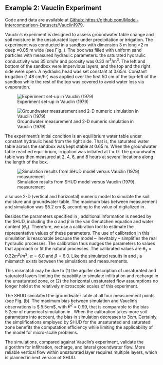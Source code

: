 ## Example 2: Vauclin Experiment

Code annd data are available at 
[Github: https://github.com/Model-Intercomparison-Datasets/Vauclin1979](https://github.com/Model-Intercomparison-Datasets/Vauclin1979).


Vauclin's experiment \citep{Vauclin1979} is designed to assess groundwater table change and soil moisture in the unsaturated layer under precipitation or irrigation.  The experiment was conducted in a sandbox with dimension $3$ m long $\times 2$ m deep $\times 0.05$ m wide (see Fig. \ref{fig:vauclin}). The box was filled with uniform sand particles with measured hydraulic parameters: the saturated hydraulic conductivity was $35$ cm/hr and porosity was $0.33$ m$^3$/m$^3$. The left and bottom of the sandbox were impervious layers, and the top and the right side were open. A hydraulic head was set constant at $0.65 m$. Constant irrigation ($1.48$ cm/hr) was applied over the first $50$ cm of the top-left of the sandbox while the rest of the top was covered to avoid water loss via evaporation.

![Experiment set-up in Vauclin (1979)](Fig/Example/Vauclin/Vauclin.png)

![Groundwater measurement and 2-D numeric simulation in Vauclin (1979)](Fig/Example/Vauclin/v1.png)

The experiment's initial condition is an equilibrium water table under constant hydraulic head from the right side.  That is, the saturated water table across the sandbox was kept stable at $0.65$ m. When the groundwater table reached equilibrium, irrigation was initiated at $t = 0$.  The groundwater table was then measured at 2, 4, 6, and 8 hours at several locations along the length of the box.

![Simulation results from SHUD model versus Vauclin (1979) measurement ](Fig/Example/Vauclin/best.png)

\citep{Vauclin1979} also use 2-D (vertical and horizontal) numeric model to simulate the soil moisture and groundwater table. The maximum bias between measurement and simulation was $5.2 cm $, according to the value of digitalized in \citealp[Fig. 10]{Vauclin1979}. 


Besides the parameters specified in \citep{Vauclin1979}, additional information is needed by the SHUD, including the $\alpha$ and $\beta$ in the van Genutchen equation and  water content ($\theta _s$). Therefore,  we use a calibration tool to estimate the representative values of these parameters.  The use of calibration in this simulation is reasonable because the model -- inevitably -- simplifies the real hydraulic processes. The calibration thus nudges the parameters to \emph{representative} values that approach or fit the \emph{true} natural processes.  The calibrated values are  $\theta _s = 0.32 m^3/m^3$, $\alpha = 6.0$ and $\beta = 6.0$.  Like the simulated results in \citep{Vauclin1979} and \citep{Shen2010}, a mismatch exists between the simulations and measurements.

This mismatch may be due to (1) the aquifer description of unsaturated and saturated layers limiting the capability to simulate infiltration and recharge in the unsaturated zone, or (2) the horizontal unsaturated flow assumptions no longer hold at the relatively  microscopic scales of this experiment.

The SHUD simulated the groundwater table at all four measurement points (see Fig. \ref{fig:vauclin}(b).  The maximum bias between simulation and Vauclin's observations is $ 5.5cm$, with $R^2$ = $0.99$, that is comparable to the bias $5.2 cm$ of numerical simulation in \citep{Vauclin1979}. When the calibration takes more soil parameters into account, the bias in simulation decreases to  $3 cm$. Certainly, the simplifications employed by SHUD for the unsaturated and saturated zone benefits the computation efficiency while limiting the applicability of the model for micro-scale problems.

The simulations, compared against Vauclin's experiment, validate the algorithm for infiltration, recharge, and lateral groundwater flow.  More reliable vertical flow within unsaturated layer requires multiple layers, which is planned in next version of SHUD.


